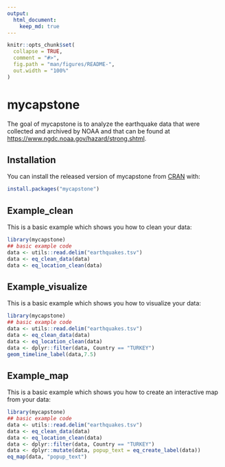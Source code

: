 ```yaml
---
output: 
  html_document:
    keep_md: true
---
```


<!-- README.md is generated from README.Rmd. Please edit that file -->

```r
knitr::opts_chunk$set(
  collapse = TRUE,
  comment = "#>",
  fig.path = "man/figures/README-",
  out.width = "100%"
)
```

# mycapstone

<!-- badges: start -->
<!-- badges: end -->

The goal of mycapstone is to analyze the earthquake data that were collected and 
archived by NOAA and that can be found at 
<https://www.ngdc.noaa.gov/hazard/strong.shtml>.

## Installation

You can install the released version of mycapstone from [CRAN](https://CRAN.R-project.org) with:

``` r
install.packages("mycapstone")
```

## Example_clean

This is a basic example which shows you how to clean your data:

```r
library(mycapstone)
## basic example code
data <- utils::read.delim("earthquakes.tsv")
data <- eq_clean_data(data)
data <- eq_location_clean(data)
```

## Example_visualize

This is a basic example which shows you how to visualize your data:

```r
library(mycapstone)
## basic example code
data <- utils::read.delim("earthquakes.tsv")
data <- eq_clean_data(data)
data <- eq_location_clean(data)
data <- dplyr::filter(data, Country == "TURKEY")
geom_timeline_label(data,7.5)
```

## Example_map

This is a basic example which shows you how to create an interactive map from your data:

```r
library(mycapstone)
## basic example code
data <- utils::read.delim("earthquakes.tsv")
data <- eq_clean_data(data)
data <- eq_location_clean(data)
data <- dplyr::filter(data, Country == "TURKEY")
data <- dplyr::mutate(data, popup_text = eq_create_label(data))
eq_map(data, "popup_text")
```
